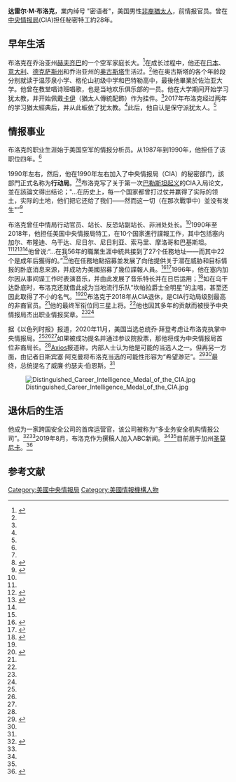 {{Infobox person
| native_name= Darrell Blocker
| alma_mater= [[喬治亞大學|喬治亞大學]]
| occupation= 情报官
| employer= [[中央情报局|中央情报局]]
| awards= 中情局杰出职业情报奖章
}}

'''达雷尔·M·布洛克'''，業内绰号 "密语者"，美国男性[[非裔|非裔]][[犹太人|猶太人]]，前情报官员。曾在[[中央情报局|中央情报局]](CIA)担任秘密特工約28年。

== 早年生活 ==
布洛克在乔治亚州[[赫夫齊巴_(喬治亞州)|赫夫齐巴]]的一个空军家庭长大。<ref name="auto">{{Cite web|url=https://www.timesofisrael.com/darrell-blocker-the-black-jewish-spy-whisperer-who-could-lead-bidens-cia/|title=Darrell Blocker, the Black, Jewish 'spy whisperer' who could lead Biden's CIA|first=Ron|last=Kampeas|website=The Times of Israel|date=2020-12-10}}</ref>在成长过程中，他还在[[日本|日本]]、[[意大利|意大利]]、[[德克萨斯州|德克萨斯州]]和乔治亚州的[[奥古斯塔_(佐治亚州)|奥古斯塔]]生活过。<ref name="auto"/>他在奥古斯塔的各个年龄段分别就读于温莎泉小学、格伦山初级中学和巴特勒高中，最後他畢業於佐治亚大学。他曾在教堂唱诗班唱歌，也是当地欢乐俱乐部的一员。他在大学期间开始学习犹太教，并开始佩戴[[卡伊|卡伊]]（猶太人傳統配飾）作为挂件。<ref name="auto4" />2017年布洛克经过两年的学习猶太經典后，并从此皈依了犹太教。<ref name="auto" />此后，他自认是保守派犹太人。<ref name="auto" />

== 情报事业 ==
布洛克的职业生涯始于美国空军的情报分析员。从1987年到1990年，他担任了该职位四年。<ref name="auto"/>

1990年左右，然后，他在1990年左右加入了中央情报局（CIA）的秘密部门，該部門正式名称为'''行动局'''。<ref name="auto"/><ref name="auto3">{{Cite web|url=https://mosaicsec.com/|title=Meet Mosaic; Executive Board; Darrell Blocker; Chief Operating Officer|work=mosaicsec.com}}</ref>布洛克写了关于第一次[[第一次巴勒斯坦大起義|巴勒斯坦起义]]的CIA入局论文，並在該論文得出结论；"...在历史上，每一个国家都曾打过仗并赢得了实际的领土，实际的土地，他们把它还给了我们——然而这一切（在那次戰爭中）並没有发生"”<ref name="auto4">{{Cite web|title=Darrell Blocker, who could lead Biden's CIA, is a Black Jew known as a 'spy whisperer'|url=https://www.jta.org/2020/12/09/politics/darrell-blocker-who-could-lead-bidens-cia-is-a-black-jew-known-as-a-spy-whisperer|date=2020-12-09|work=Jewish Telegraphic Agency}}</ref>

布洛克曾任中情局行动官员、站长、反恐站副站长、非洲处处长。<ref name="auto3"/>1990年至2018年，他担任美国中央情报局特工，在10个国家進行諜報工作，其中包括塞内加尔、布隆迪、乌干达、尼日尔、尼日利亚、索马里、摩洛哥和巴基斯坦。<ref name="auto"/><ref name="auto1">{{Cite web|url=https://www.foxnews.com/politics/exclusive-darrel-blocker-biden-cia|title=Exclusive: Former CIA station chief Darrell Blocker floated to lead agency under Biden, source says|first=Hollie|last=McKay|date=2020-11-27|website=Fox News}}</ref><ref name="auto2">{{Cite web|title=Meet the Augusta man who could be the next CIA director|url=https://www.wrdw.com/2020/12/08/meet-the-augusta-man-who-could-be-the-next-cia-director/|author=Meredith Anderson|date=2020-12-08|website=WRDW}}</ref><ref name="auto3"/>他曾说:“...在我56年的職業生涯中統共接到了27个任務地址——而其中22个是成年后獲得的。”<ref name="auto2"/>他在任務地點招募並发展了向他提供关于潜在威胁和目标情报的卧底消息来源，并成功为美國招募了幾位諜報人員。<ref>{{Cite web|url=https://abc7.com/5832921/|title=Former CIA, FBI officials explain how agencies spy, gather intel|date=2020-01-10|author=Brandi Hitt|website=ABC7 Los Angeles}}</ref><ref>{{Cite web|url=https://www.yahoo.com/gma/us-spy-agencies-face-shocking-090705518.html|title=US spy agencies face 'shocking' lack of diversity|website=Yahoo|author=Devin Dwyer and Cindy Smith|date=2020-10-06}}</ref>1996年，他在塞内加尔因从事间谍工作时表演音乐，并由此发展了音乐特长并在日后运用；<ref name=abcnews>{{Cite web|url=https://abcnews.go.com/International/singer-tailor-soldier-spy-cia-officers-life-frontman/story?id=65415034|title='Singer Tailor Soldier Spy': A CIA officer's life as the frontman of one of Uganda's top bands|website=ABC News|author=Lucien Bruggeman|date=2019-09-08}}</ref>如在乌干达卧底时，布洛克还就借此成为当地流行乐队“坎帕拉爵士全明星”的主唱，甚至还因此取得了不小的名气。<ref name="auto4"/><ref>{{Cite web|url=https://www.msn.com/en-us/news/politics/exclusive-former-cia-station-chief-darrell-blocker-floated-to-lead-agency-under-biden-source-says/ar-BB1bqnoZ?li=BBnb7Kz|title=Exclusive: Former CIA station chief Darrell Blocker floated to lead agency under Biden, source says |author= Hollie McKay| date=2020-11-27|website=www.msn.com}}</ref>布洛克于2018年从CIA退休，是CIA行动局级别最高的非裔官员。<ref name="auto" />他的最终军衔位同三星上将。<ref name="auto2" />他也因其多年的贡献而被授予中央情报局杰出职业情报奖章。<ref name="auto1" /><ref name="abcnews" />

据《以色列时报》报道，2020年11月，美国当选总统乔·拜登考虑让布洛克执掌中央情报局。<ref name="auto" /><ref name="auto1" /><ref name="auto4" />如果被成功提名并通过参议院投票，那他将成为中央情报局首位非裔局长。<ref name="auto" />[[Axios|Axios]]报道称，内部人士认为他是可能的当选人之一。但再另一方面，由记者日斯宾塞·阿克曼将布洛克当选的可能性形容为“希望渺茫”。<ref name="auto5">{{Cite web|title=Why Biden tapped William Burns for CIA|url=https://www.axios.com/why-biden-tapped-william-burns-for-cia-e5ece007-e810-40d1-ac3b-8cebe5d9198b.html|author=Zach Dorfman|date=2021-01-13|website=Axios}}</ref><ref name="DailyBeastBidenDCI" />最终，总统提名了威廉·约瑟夫·伯恩斯。<ref name="auto5" />

[[File:Distinguished_Career_Intelligence_Medal_of_the_CIA.jpg|thumb]]

== 退休后的生活 ==
他成为一家跨国安全公司的首席运营官，该公司被称为“多业务安全机构情报公司”。<ref>{{cite web|first=Biba |last=Adams|date=2020-11-30|url=https://news.yahoo.com/former-station-chief-darrell-blocker-141840211.html |title=Former station chief Darrell Blocker being considered for CIA director: report |publisher=Yahoo |access-date=2020-11-30}}</ref><ref name="auto1"/>2019年8月，布洛克作为撰稿人加入ABC新闻。<ref name="abcnews" /><ref name=abcnews/>目前居于加州[[圣莫尼卡|圣莫尼卡]]。<ref>{{Cite web|url=https://tiger21.com/presenter/darrell-blocker-mosaic-multi-operational-security-agency-intelligence-company/|title=Darrell Blocker|publisher=tiger21.com}}</ref>

== 参考文献 ==
{{Reflist|refs=
<ref name=DailyBeastBidenDCI>
{{cite news
| url        = https://news.yahoo.com/financial-batman-lead-run-biden-095351539.html
| title      = 'Financial Batman' in the Lead to Run Biden's CIA
| work       = [[The_Daily_Beast|The Daily Beast]]
| authorlink = Spencer Ackerman
| first      = Spencer
| last       = Ackerman
| date       = 2020-12-17
| quote      = Biden has several other candidates under consideration. Among the named: Susan Gordon, the former principal deputy director of national intelligence who quit the Trump administration in 2019; the former Defense Intelligence Agency director and retired Marine three-star general Vincent Stewart; and Darrell Blocker, said to be more of a long shot, a retired agency veteran with experience in the CIA’s Counterterrorism Center.
}}
</ref>
}}

[[Category:美國中央情報局|Category:美國中央情報局]]
[[Category:美國情報機構人物|Category:美國情報機構人物]]